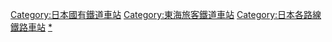 [[Category:日本國有鐵道車站|Category:日本國有鐵道車站]]
[[Category:東海旅客鐵道車站|Category:東海旅客鐵道車站]]
[[Category:日本各路線鐵路車站|Category:日本各路線鐵路車站]]
[[Category:東海道本線車站|*]]
{{DEFAULTSORT:Gotemba}}